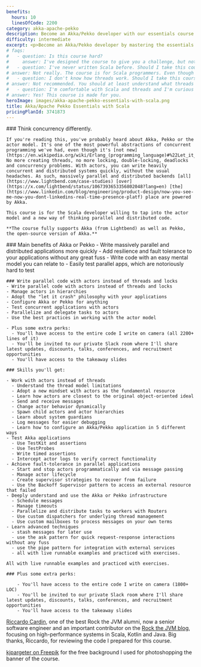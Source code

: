 ```yaml
---
benefits:
  hours: 10
  linesOfCode: 2200
category: akka-apache-pekko
description: Become an Akka/Pekko developer with our essentials course. Master the fundamentals of Akka/Pekko with Scala and distributed JVM applications through clear lessons, practical exercises, and a smooth learning curve. Ideal for those with some programming experience, this course will quickly equip you with essential skills to effectively tackle real-world distributed challenges.
difficulty: intermediate
excerpt: <p>Become an Akka/Pekko developer by mastering the essentials of Akka/Pekko with Scala and distributed JVM applications with our comprehensive, hands-on course</p> # TODO: Also with classic actors.
# faqs:
#   - question: Is this course hard?
#     answer: I've designed the course to give you a challenge, but not too much that it becomes frustrating. In case you struggle with something, we have a whole group on Slack for discussions, and I'm responsive.
#   - question: I've never written Scala before. Should I take this course?
# answer: Not really. The course is for Scala programmers. Even though we do a bit of a recap at the beginning of the course to make sure we're all on the same page, that part is not enough to give you confident skills with Scala if you've never seen it before.
#   - question: I don't know how threads work. Should I take this course?
# answer: Not recommended. You should at least understand what threads are and how a normal computer can do multiple things at the same time.
#   - question: I'm comfortable with Scala and threads and I'm curious about this actor model. Should I take this course?
# answer: Yes! This course is made for you.
heroImage: images/akka-apache-pekko-essentials-with-scala.png
title: Akka/Apache Pekko Essentials with Scala
pricingPlanId: 3741873
---
```



<CourseLayout>
  <Fragment slot="goal">
    ### Think concurrency differently.

    If you're reading this, you've probably heard about Akka, Pekko or the actor model. It's one of the most powerful abstractions of concurrent programming we've had, even though it's [not new](https://en.wikipedia.org/wiki/Erlang_(programming_language)#%22Let_it_Crash%22_coding_style). No more creating threads, no more locking, double-locking, deadlocks and concurrency problems. With actors, you can write heavily concurrent and distributed systems quickly, without the usual headaches. As such, massively parallel and distributed backends [all](https://www.lightbend.com/case-studies) [over](https://x.com/lightbend/status/1067393653356802048?lang=en) [the](https://www.linkedin.com/blog/engineering/product-design/now-you-see-me-now-you-dont-linkedins-real-time-presence-platf) place are powered by Akka.

    This course is for the Scala developer willing to tap into the actor model and a new way of thinking parallel and distributed code.

    **The course fully supports Akka (from Lightbend) as well as Pekko, the open-source version of Akka.**

  </Fragment>
  <Fragment slot="skills">
    ### Main benefits of Akka or Pekko
    - Write massively parallel and distributed applications more quickly
    - Add resilience and fault tolerance to your applications without any great fuss
    - Write code with an easy mental model you can relate to
    - Easily test parallel apps, which are notoriously hard to test

    ### Write parallel code with actors instead of threads and locks
    - Write parallel code with actors instead of threads and locks
    - Manage actors in hierarchies
    - Adopt the "let it crash" philosophy with your applications
    - Configure Akka or Pekko for anything
    - Test concurrent applications with actors
    - Parallelize and delegate tasks to actors
    - Use the best practices in working with the actor model

    - Plus some extra perks:
      - You'll have access to the entire code I write on camera (all 2200+ lines of it)
      - You'll be invited to our private Slack room where I'll share latest updates, discounts, talks, conferences, and recruitment opportunities
      - You'll have access to the takeaway slides

    ### Skills you'll get:

    - Work with actors instead of threads
      - Understand the thread model limitations
      - Adopt a new mindset with actors as the fundamental resource
      - Learn how actors are closest to the original object-oriented ideal
      - Send and receive messages
      - Change actor behavior dynamically
      - Spawn child actors and actor hierarchies
      - Learn about system guardians
      - Log messages for easier debugging
      - Learn how to configure an Akka/Pekko application in 5 different ways
    - Test Akka applications
      - Use TestKit and assertions
      - Use TestProbes
      - Write timed assertions
      - Intercept actor logs to verify correct functionality
    - Achieve fault-tolerance in parallel applications
      - Start and stop actors programmatically and via message passing
      - Manage actor lifecycle
      - Create supervisor strategies to recover from failure
      - Use the Backoff Supervisor pattern to access an external resource that failed
    - Deeply understand and use the Akka or Pekko infrastructure
      - Schedule messages
      - Manage timeouts
      - Parallelize and distribute tasks to workers with Routers
      - Use custom dispatchers for underlying thread management
      - Use custom mailboxes to process messages on your own terms
    - Learn advanced techniques
      - stash messages for later use
      - use the ask pattern for quick request-response interactions without any fuss
      - use the pipe pattern for integration with external services
      - all with live runnable examples and practiced with exercises.

    All with live runnable examples and practiced with exercises.

    ### Plus some extra perks:

        - You'll have access to the entire code I write on camera (1800+ LOC)
        - You'll be invited to our private Slack room where I'll share latest updates, discounts, talks, conferences, and recruitment opportunities
        - You'll have access to the takeaway slides

  </Fragment>
  <Fragment slot="thanks">
    <p><a href="https://www.linkedin.com/in/riccardocardin/">Riccardo Cardin</a>, one of the best Rock the JVM alumni, now a senior software engineer and an important contributor on the <a href="/articles">Rock the JVM blog</a>, focusing on high-performance systems in Scala, Kotlin and Java. Big thanks, Riccardo, for reviewing the code I prepared for this course.</p>
    <p><a href="https://www.freepik.com/free-photo/3d-render-spotlights-grunge-brick-wall_1202914.htm">kjpargeter on Freepik</a> for the free background I used for photoshopping the banner of the course.</p>

  </Fragment>
</CourseLayout>
